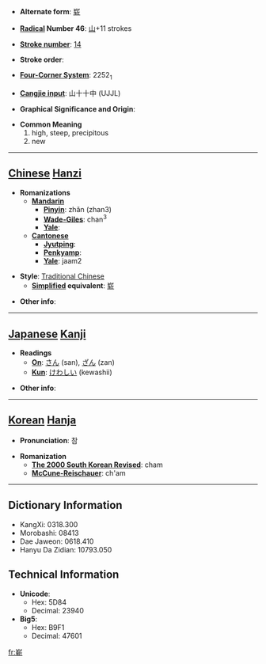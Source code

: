 * '''Alternate form''': [[崭]]

* '''[[Wiktionary:Chinese radical index| Radical]] Number 46''': [[Wiktionary:Chinese radical index 山|山]]+11 strokes

* '''[[Wiktionary:Chinese total strokes index|Stroke number]]''': [[Wiktionary:Chinese total strokes index 14|14]]

* '''Stroke order''': 

* '''[[Wiktionary:Chinese four corner index|Four-Corner System]]''': 2252<sub>1</sub>

* '''[[Wiktionary:Chinese Cangjie index|Cangjie input]]''': 山十十中 (UJJL)

* '''Graphical Significance and Origin''': 

* '''Common Meaning'''
*#high, steep, precipitous
*# new


----

== [[Chinese]] [[Hanzi]] ==

* '''Romanizations'''
** '''[[Mandarin]]'''
*** '''[[Pinyin]]''': zhǎn (zhan3)
*** '''[[Wade-Giles]]''': chan<sup>3</sup>
*** '''[[Yale]]''': 
** '''[[Cantonese]]'''
*** '''[[Jyutping]]''':
*** '''[[Penkyamp]]''': 
*** '''[[Yale]]''': jaam2

* '''Style''': [[Traditional Chinese]] 
** '''[[Simplified Chinese|Simplified]] equivalent''': [[崭]]

* '''Other info''': 

----

== [[Japanese]] [[Kanji]] ==

* '''Readings'''
** '''[[On]]''': [[さん]] (san), [[ざん]] (zan)
** '''[[Kun]]''': [[けわしい]] (kewashii)

* '''Other info''':  

----

== [[Korean]] [[Hanja]] ==

* '''Pronunciation''': 참

* '''Romanization'''
** '''[[The 2000 South Korean Revised Romanization|The 2000 South Korean Revised]]''': cham
** '''[[McCune-Reischauer]]''': ch'am

----

== Dictionary Information ==

* KangXi: 0318.300
* Morobashi: 08413
* Dae Jaweon: 0618.410
* Hanyu Da Zidian: 10793.050

== Technical Information ==

* '''Unicode''':
** Hex: 5D84
** Decimal: 23940
* '''Big5''':
** Hex: B9F1
** Decimal: 47601

[[fr:嶄]]